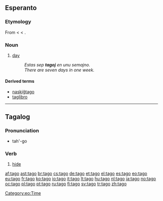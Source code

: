 ==Esperanto==

===Etymology===
From {{etyl|de|eo}} {{term|Tag|lang=de}} < {{etyl|goh|eo}} {{term|tac|lang=goh}} < {{proto|Germanic|dagaz|lang=eo}}.

===Noun===
{{eo-noun}}

# [[day]]
#: ''Estas sep '''tagoj''' en unu semajno.''
#: ''There are seven days in one week.''

====Derived terms====
* [[naskiĝtago]]
* [[taglibro]]

{{eo BRO|2}}
[[Category:eo:Time]]

----

==Tagalog==

===Pronunciation===
* tah'-go

===Verb===
{{infl|tl|verb}}

# [[hide]]

[[af:tago]]
[[ast:tago]]
[[br:tago]]
[[cs:tago]]
[[de:tago]]
[[et:tago]]
[[el:tago]]
[[es:tago]]
[[eo:tago]]
[[eu:tago]]
[[fr:tago]]
[[ko:tago]]
[[io:tago]]
[[it:tago]]
[[lt:tago]]
[[hu:tago]]
[[nl:tago]]
[[ja:tago]]
[[no:tago]]
[[oc:tago]]
[[pl:tago]]
[[pt:tago]]
[[ru:tago]]
[[fi:tago]]
[[sv:tago]]
[[tr:tago]]
[[zh:tago]]